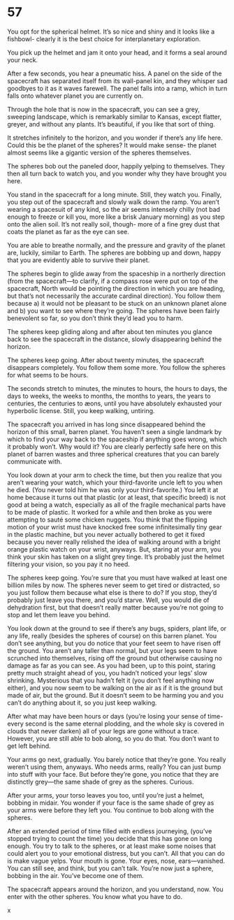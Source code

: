 # 57 {#sec-57}

You opt for the spherical helmet. It’s so nice and shiny and it looks like a fishbowl- clearly it is the best choice for interplanetary exploration. 

You pick up the helmet and jam it onto your head, and it forms a seal around your neck. 

After a few seconds, you hear a pneumatic hiss. A panel on the side of the spacecraft has separated itself from its wall-panel kin, and they whisper sad goodbyes to it as it waves farewell. The panel falls into a ramp, which in turn falls onto whatever planet you are currently on.

Through the hole that is now in the spacecraft, you can see a grey, sweeping landscape, which is remarkably similar to Kansas, except flatter, greyer, and without any plants. It’s beautiful, if you like that sort of thing. 

It stretches infinitely to the horizon, and you wonder if there’s any life here. Could this be the planet of the spheres? It would make sense- the planet almost seems like a gigantic version of the spheres themselves. 

The spheres bob out the paneled door, happily yelping to themselves. They then all turn back to watch you, and you wonder why they have brought you here. 

You stand in the spacecraft for a long minute. Still, they watch you. Finally, you step out of the spacecraft and slowly walk down the ramp. You aren’t wearing a spacesuit of any kind, so the air seems intensely chilly (not bad enough to freeze or kill you, more like a brisk January morning) as you step onto the alien soil. It’s not really soil, though- more of a fine grey dust that coats the planet as far as the eye can see. 

You are able to breathe normally, and the pressure and gravity of the planet are, luckily, similar to Earth. The spheres are bobbing up and down, happy that you are evidently able to survive their planet. 

The spheres begin to glide away from the spaceship in a northerly direction (from the spacecraft—to clarify, if a compass rose were put on top of the spacecraft, North would be pointing the direction in which you are heading, but that’s not necessarily the accurate cardinal direction). You follow them because a) it would not be pleasant to be stuck on an unknown planet alone and b) you want to see where they’re going. The spheres have been fairly benevolent so far, so you don’t think they’d lead you to harm.

The spheres keep gliding along and after about ten minutes you glance back to see the spacecraft in the distance, slowly disappearing behind the horizon. 

The spheres keep going. After about twenty minutes, the spacecraft disappears completely. You follow them some more. You follow the spheres for what seems to be hours. 

The seconds stretch to minutes, the minutes to hours, the hours to days, the days to weeks, the weeks to months, the months to years, the years to centuries, the centuries to æons, until you have absolutely exhausted your hyperbolic license. Still, you keep walking, untiring.

The spacecraft you arrived in has long since disappeared behind the horizon of this small, barren planet. You haven’t seen a single landmark by which to find your way back to the spaceship if anything goes wrong, which it probably won’t. Why would it? You are clearly perfectly safe here on this planet of barren wastes and three spherical creatures that you can barely communicate with. 

You look down at your arm to check the time, but then you realize that you aren’t wearing your watch, which your third-favorite uncle left to you when he died. (You never told him he was only your third-favorite.) You left it at home because it turns out that plastic (or at least, that specific breed) is not good at being a watch, especially as all of the fragile mechanical parts have to be made of plastic. It worked for a while and then broke as you were attempting to sauté some chicken nuggets. You think that the flipping motion of your wrist must have knocked free some infinitesimally tiny gear in the plastic machine, but you never actually bothered to get it fixed because you never really relished the idea of walking around with a bright orange plastic watch on your wrist, anyways. But, staring at your arm, you think your skin has taken on a slight grey tinge. It’s probably just the helmet filtering your vision, so you pay it no heed.

The spheres keep going. You’re sure that you must have walked at least one billion miles by now. The spheres never seem to get tired or distracted, so you just follow them because what else is there to do? If you stop, they’d probably just leave you there, and you’d starve. Well, you would die of dehydration first, but that doesn’t really matter because you’re not going to stop and let them leave you behind. 

You look down at the ground to see if there’s any bugs, spiders, plant life, or any life, really (besides the spheres of course) on this barren planet. You don’t see anything, but you do notice that your feet seem to have risen off the ground. You aren’t any taller than normal, but your legs seem to have scrunched into themselves, rising off the ground but otherwise causing no damage as far as you can see. As you had been, up to this point, staring pretty much straight ahead of you, you hadn’t noticed your legs’ slow shrinking. Mysterious that you hadn’t felt it (you don’t feel anything now either), and you now seem to be walking on the air as if it is the ground but made of air, but the ground. But it doesn’t seem to be harming you and you can’t do anything about it, so you just keep walking.



After what may have been hours or days (you’re losing your sense of time- every second is the same eternal plodding, and the whole sky is covered in clouds that never darken) all of your legs are gone without a trace. However, you are still able to bob along, so you do that. You don’t want to get left behind. 

Your arms go next, gradually. You barely notice that they’re gone. You really weren’t using them, anyways. Who needs arms, really? You can just bump into stuff with your face. But before they’re gone, you notice that they are distinctly grey—the same shade of grey as the spheres. Curious.

After your arms, your torso leaves you too, until you’re just a helmet, bobbing in midair. You wonder if your face is the same shade of grey as your arms were before they left you. You continue to bob along with the spheres. 

After an extended period of time filled with endless journeying, (you’ve stopped trying to count the time) you decide that this has gone on long enough. You try to talk to the spheres, or at least make some noises that could alert you to your emotional distress, but you can’t. All that you can do is make vague yelps. Your mouth is gone. Your eyes, nose, ears—vanished. You can still see, and think, but you can’t talk. You’re now just a sphere, bobbing in the air. You’ve become one of them. 

The spacecraft appears around the horizon, and you understand, now. You enter with the other spheres. You know what you have to do.

x

